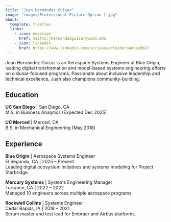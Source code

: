 ```yaml
---
title: "Juan Hernández Guizar"
image: "images/Professional Picture Option 1.jpg"
about:
  template: trestles
  links:
    - icon: envelope
      href: mailto:jhernandezguizar@ucsd.edu
    - icon: linkedin
      href: https://www.linkedin.com/in/juancarloshernandez8b7/
---
```


Juan Hernández Guizar is an Aerospace Systems Engineer at Blue Origin, leading digital transformation and model-based systems engineering efforts on cislunar-focused programs. Passionate about inclusive leadership and technical excellence, Juan also champions community-building.

## Education

**UC San Diego** | San Diego, CA  
M.S. in Business Analytics (Expected Dec 2025)

**UC Merced** | Merced, CA  
B.S. in Mechanical Engineering (May 2018)

## Experience

**Blue Origin** | Aerospace Systems Engineer  
El Segundo, CA | 2025 – Present  
Leading digital ecosystem initiatives and systems modeling for Project Starbridge.

**Mercury Systems** | Systems Engineering Manager  
Torrance, CA | 2022 – 2022  
Managed 10 engineers across multiple aerospace programs.

**Rockwell Collins** | Systems Engineer  
Cedar Rapids, IA | 2018 – 2021  
Scrum master and test lead for Embraer and Airbus platforms.